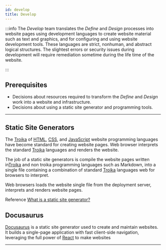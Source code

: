```yaml
---
id: develop
title: Develop
---
```


:::info
The *Develop* team translates the *Define* and *Design* processes into website pages using development languages to create website material such as text and graphics, and for configuring and using website development tools. These languages are strict, nonhuman, and abstract logical structures. The slightest errors or security issues during development will require remediation sometime during the life time of the website. 

:::

## Prerequisites

- Decisions about resources required to transform the *Define* and *Design* work into a website and infrastructure.
- Decisions about using a static site generator and programming tools.

---

## Static Site Generators

The [Troika](programming#troika) of [HTML](https://developer.mozilla.org/en-US/docs/Web/HTML), [CSS](https://developer.mozilla.org/oyn-US/docs/Web/CSS), and [JavaScript](https://developer.mozilla.org/en-US/docs/Web/JavaScript) website programming languages have become standard for creating website pages. Web browser interprets the standard [Troika](programming#troika) languages and renders the website.

The job of a static site generators is compile the website pages written in[Troika](programming#troika) and non troika programming languages such as Markdown, into a single file containing a combination of standard [Troika](programming#troika) languages web for browsers to interpret.

Web browsers loads the website single file from the deployment server, interprets and renders website pages.

Reference
[What is a static site generator?](https://www.cloudflare.com/learning/performance/static-site-generator/)

## Docusaurus

[Docusaurus](https://docusaurus.io/) is a static site generator used to create and maintain websites. It builds a single-page application with fast client-side navigation, leveraging the full power of [React](https://reactjs.org/) to make websites

---
